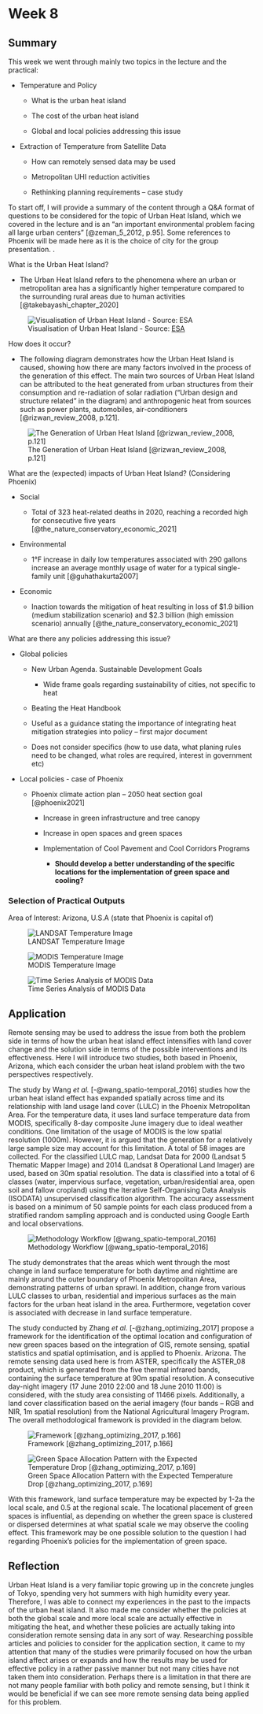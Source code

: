 # Week 8 {.unnumbered}

## Summary

This week we went through mainly two topics in the lecture and the practical:

-   Temperature and Policy

    -   What is the urban heat island

    -   The cost of the urban heat island

    -   Global and local policies addressing this issue

-   Extraction of Temperature from Satellite Data

    -   How can remotely sensed data may be used

    -   Metropolitan UHI reduction activities

    -   Rethinking planning requirements -- case study

To start off, I will provide a summary of the content through a Q&A format of questions to be considered for the topic of Urban Heat Island, which we covered in the lecture and is an "an important environmental problem facing all large urban centers" [@zeman_5_2012, p.95]. Some references to Phoenix will be made here as it is the choice of city for the group presentation. .

What is the Urban Heat Island?

-   The Urban Heat Island refers to the phenomena where an urban or metropolitan area has a significantly higher temperature compared to the surrounding rural areas due to human activities [@takebayashi_chapter_2020]

![Visualisation of Urban Heat Island - Source: [ESA](https://www.esa.int/ESA_Multimedia/Images/2008/07/Profile_of_Urban_Heat_Island)](image/wk8_uhi.jpg)

How does it occur?

-   The following diagram demonstrates how the Urban Heat Island is caused, showing how there are many factors involved in the process of the generation of this effect. The main two sources of Urban Heat Island can be attributed to the heat generated from urban structures from their consumption and re-radiation of solar radiation ("Urban design and structure related" in the diagram) and anthropogenic heat from sources such as power plants, automobiles, air-conditioners [@rizwan_review_2008, p.121].

![The Generation of Urban Heat Island [@rizwan_review_2008, p.121]](image/wk8_uhi_flowchart.png)

What are the (expected) impacts of Urban Heat Island? (Considering Phoenix)

-   Social

    -   Total of 323 heat-related deaths in 2020, reaching a recorded high for consecutive five years [@the_nature_conservatory_economic_2021]

-   Environmental

    -   1°F increase in daily low temperatures associated with 290 gallons increase an average monthly usage of water for a typical single-family unit [@guhathakurta2007]

-   Economic

    -   Inaction towards the mitigation of heat resulting in loss of \$1.9 billion (medium stabilization scenario) and \$2.3 billion (high emission scenario) annually [@the_nature_conservatory_economic_2021]

What are there any policies addressing this issue?

-   Global policies

    -   New Urban Agenda. Sustainable Development Goals

        -   Wide frame goals regarding sustainability of cities, not specific to heat

    -   Beating the Heat Handbook

    -   Useful as a guidance stating the importance of integrating heat mitigation strategies into policy -- first major document

    -   Does not consider specifics (how to use data, what planing rules need to be changed, what roles are required, interest in government etc)

-   Local policies - case of Phoenix

    -   Phoenix climate action plan -- 2050 heat section goal [@phoenix2021]

        -   Increase in green infrastructure and tree canopy

        -   Increase in open spaces and green spaces

        -   Implementation of Cool Pavement and Cool Corridors Programs

            -   **Should develop a better understanding of the specific locations for the implementation of green space and cooling?**

### Selection of Practical Outputs

Area of Interest: Arizona, U.S.A (state that Phoenix is capital of)

![LANDSAT Temperature Image](image/wk8_landsat.png)

![MODIS Temperature Image](image/wk8_modis.png)

![Time Series Analysis of MODIS Data ](image/wk8_time_series.png)

## Application

Remote sensing may be used to address the issue from both the problem side in terms of how the urban heat island effect intensifies with land cover change and the solution side in terms of the possible interventions and its effectiveness. Here I will introduce two studies, both based in Phoenix, Arizona, which each consider the urban heat island problem with the two perspectives respectively.

The study by Wang *et al.* [-@wang_spatio-temporal_2016] studies how the urban heat island effect has expanded spatially across time and its relationship with land usage land cover (LULC) in the Phoenix Metropolitan Area. For the temperature data, it uses land surface temperature data from MODIS, specifically 8-day composite June imagery due to ideal weather conditions. One limitation of the usage of MODIS is the low spatial resolution (1000m). However, it is argued that the generation for a relatively large sample size may account for this limitation. A total of 58 images are collected. For the classified LULC map, Landsat Data for 2000 (Landsat 5 Thematic Mapper Image) and 2014 (Landsat 8 Operational Land Imager) are used, based on 30m spatial resolution. The data is classified into a total of 6 classes (water, impervious surface, vegetation, urban/residential area, open soil and fallow cropland) using the Iterative Self-Organising Data Analysis (ISODATA) unsupervised classification algorithm. The accuracy assessment is based on a minimum of 50 sample points for each class produced from a stratified random sampling approach and is conducted using Google Earth and local observations.

![Methodology Workflow [@wang_spatio-temporal_2016]](image/wk8_flowchart.png)

The study demonstrates that the areas which went through the most change in land surface temperature for both daytime and nighttime are mainly around the outer boundary of Phoenix Metropolitan Area, demonstrating patterns of urban sprawl. In addition, change from various LULC classes to urban, residential and imperious surfaces as the main factors for the urban heat island in the area. Furthermore, vegetation cover is associated with decrease in land surface temperature.

The study conducted by Zhang *et al.* [-@zhang_optimizing_2017] propose a framework for the identification of the optimal location and configuration of new green spaces based on the integration of GIS, remote sensing, spatial statistics and spatial optimisation, and is applied to Phoenix. Arizona. The remote sensing data used here is from ASTER, specifically the ASTER_08 product, which is generated from the five thermal infrared bands, containing the surface temperature at 90m spatial resolution. A consecutive day-night imagery (17 June 2010 22:00 and 18 June 2010 11:00) is considered, with the study area consisting of 11466 pixels. Additionally, a land cover classification based on the aerial imagery (four bands -- RGB and NIR, 1m spatial resolution) from the National Agricultural Imagery Program. The overall methodological framework is provided in the diagram below.

![Framework [@zhang_optimizing_2017, p.166]](image/wk8_zhang.png)

![Green Space Allocation Pattern with the Expected Temperature Drop [@zhang_optimizing_2017, p.169]](image/wk8_output.png)

With this framework, land surface temperature may be expected by 1-2a the local scale, and 0.5 at the regional scale. The locational placement of green spaces is influential, as depending on whether the green space is clustered or dispersed determines at what spatial scale we may observe the cooling effect. This framework may be one possible solution to the question I had regarding Phoenix's policies for the implementation of green space.

## Reflection

Urban Heat Island is a very familiar topic growing up in the concrete jungles of Tokyo, spending very hot summers with high humidity every year. Therefore, I was able to connect my experiences in the past to the impacts of the urban heat island. It also made me consider whether the policies at both the global scale and more local scale are actually effective in mitigating the heat, and whether these policies are actually taking into consideration remote sensing data in any sort of way. Researching possible articles and policies to consider for the application section, it came to my attention that many of the studies were primarily focused on how the urban island affect arises or expands and how the results may be used for effective policy in a rather passive manner but not many cities have not taken them into consideration. Perhaps there is a limitation in that there are not many people familiar with both policy and remote sensing, but I think it would be beneficial if we can see more remote sensing data being applied for this problem.
